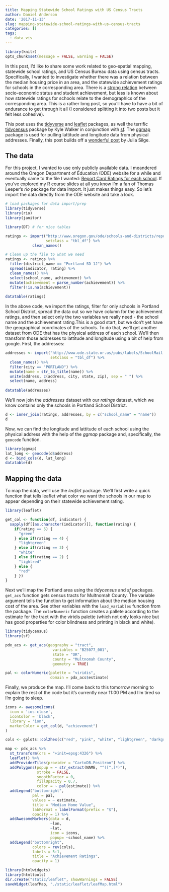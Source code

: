 ```yaml
---
title: Mapping Statewide School Ratings with US Census Tracts
author: Daniel Anderson
date: '2017-11-13'
slug: mapping-statewide-school-ratings-with-us-census-tracts
categories: []
tags:
  - data_vis
---
```


```r
library(knitr)
opts_chunk$set(message = FALSE, warning = FALSE)
```
In this post, I'd like to share some work related to geo-spatial mapping, 
statewide school ratings, and US Census Bureau data using census tracts. 
Specifically, I wanted to investigate whether there was a relation between the
median housing price in an area, and the statewide achievement ratings for 
schools in the corresponding area. There is a 
[strong relation](https://cepa.stanford.edu/sites/default/files/may-sreardon.pdf)
between socio-economic status and student achievement, but less is known about
how statewide ratings for schools relate to the demographics of the 
corresponding area. This is a rather long post, so you'll have to have a bit
of endurance to get through it all (I considered splitting it into two posts
but it felt less cohesive).

This post uses the [tidyverse](https://www.tidyverse.org) and 
[leaflet](https://rstudio.github.io/leaflet/) packages, as well the terrific 
[tidycensus](https://github.com/walkerke/tidycensus) package by Kyle Walker in 
conjunction with [sf](http://r-spatial.github.io/sf/). The 
[ggmap](https://github.com/dkahle/ggmap) package is used for pulling 
lattitude and longitude data from physical addresses. Finally, this post 
builds off a [wonderful post](https://juliasilge.com/blog/using-tidycensus/) by 
Julia Silge.

## The data
For this project, I wanted to use only publicly available data. I meandered 
around the Oregon Department of Education (ODE) website for a while and eventually
came to the file I wanted: [Report Card Ratings for each school](http://www.oregon.gov/ode/schools-and-districts/reportcards/reportcards/Pages/Accountability-Measures.aspx).
If you've explored my R course slides at all you know I'm a fan of Thomas 
Leeper's *rio* package for data import. It just makes things easy. So let's 
import the data directly from the ODE website and take a look.

```r
# load packages for data import/prep
library(tidyverse)
library(rio)
library(janitor)

library(DT) # for nice tables

ratings <- import("http://www.oregon.gov/ode/schools-and-districts/reportcards/reportcards/Documents/rcdetails_1617.xlsx",
                  setclass = "tbl_df") %>% 
            clean_names()

# Clean up the file to what we need
ratings <- ratings %>% 
  filter(district_name == "Portland SD 1J") %>% 
  spread(indicator, rating) %>% 
  clean_names() %>% 
  select(school_name, achievement) %>% 
  mutate(achievement = parse_number(achievement)) %>% 
  filter(!is.na(achievement))
	
datatable(ratings)
```

In the above code, we import the ratings, filter for only schools in Portland
School District, spread the data out so we have column for the achievement 
ratings, and then select only the two variables we really need - the school
name and the achievement rating.This is a good start, but we don't yet have the 
geographical coordinates of the schools. To do that, we'll get another dataset 
from ODE that has the physical address of each school. We'll then transform 
those addresses to lattitude and longitude using a bit of help from google. 
First, the addresses:

```r
addresses <- import("http://www.ode.state.or.us/pubs/labels/SchoolMail.xls",
                    setclass = "tbl_df") %>% 
  clean_names() %>% 
  filter(city == "PORTLAND") %>% 
  mutate(name = str_to_title(name)) %>% 
  unite(address, c(address, city, state, zip), sep = " ") %>% 
  select(name, address)
              
datatable(addresses)
```

We'll now join the *addresses* dataset with our *ratings* dataset, which we 
know contains only the schools in Portland School District.

```r
d <- inner_join(ratings, addresses, by = c("school_name" = "name"))
d
```

Now, we can find the longitude and lattitude of each school using the physical
address with the help of the *ggmap* package and, specifically, the `geocode`
function.

```r
library(ggmap)
lat_long <- geocode(d$address)
d <- bind_cols(d, lat_long)
datatable(d)
```

## Mapping the data
To map the data, we'll use the *leaflet* package. We'll first write a quick
function that tells leaflet what color we want the schools in our map to appear
depending on their statewide achievement rating.

```r
library(leaflet)

get_col <- function(df, indicator) {
  sapply(df[[as.character(indicator)]], function(rating) {
    if(rating == 5) {
      "green"
    } else if(rating == 4) {
      "lightgreen"
    } else if(rating == 3) {
      "white"
    } else if(rating == 2) {
      "lightred"
    } else {
      "red"
    } })
}
```


Next we'll map the Portland area using the *tidycensus* and *sf* packages. 
`get_acs` function gets census tracts for  Multnomah County. The
variable argument tells the function to get information about the median housing
cost of the area. See other variables with the `load_variables` function from
the package. The `colorNumeric` function creates a pallete according to the
estimate for the tract with the viridis palette (which not only looks nice but
has good properties for color blindness and printing in black and white).

```r
library(tidycensus)
library(sf)

pdx_acs <- get_acs(geography = "tract", 
                     variables = "B25077_001", 
                     state = "OR",
                     county = "Multnomah County",
                     geometry = TRUE)

pal <- colorNumeric(palette = "viridis", 
                    domain = pdx_acs$estimate)
```

Finally, we produce the map. I'll come back to this tomorrow morning to explain 
the rest of the code but it's currently near 11:00 PM and I'm tired so I'm going 
to sleep.

```r
icons <- awesomeIcons(
  icon = 'ios-close',
  iconColor = 'black',
  library = 'ion',
  markerColor = get_col(d, "achievement")
)

cols <- gplots::col2hex(c("red", "pink", "white", "lightgreen", "darkgreen"))

map <- pdx_acs %>%
  st_transform(crs = "+init=epsg:4326") %>%
  leaflet() %>%
  addProviderTiles(provider = "CartoDB.Positron") %>%
  addPolygons(popup = ~ str_extract(NAME, "^([^,]*)"),
              stroke = FALSE,
              smoothFactor = 0,
              fillOpacity = 0.7,
              color = ~ pal(estimate)) %>%
  addLegend("bottomright", 
            pal = pal, 
            values = ~ estimate,
            title = "Median Home Value",
            labFormat = labelFormat(prefix = "$"),
            opacity = 1) %>% 
  addAwesomeMarkers(data = d, 
                    ~lon, 
                    ~lat, 
                    icon = icons, 
                    popup= ~school_name) %>% 
  addLegend("bottomright", 
            colors = rev(cols),
            labels = 5:1,
            title = "Achievement Ratings",
            opacity = 1)
```

```r
library(htmlwidgets)
library(htmltools)
dir.create("static/leaflet", showWarnings = FALSE)
saveWidget(leafMap, "./static/leaflet/leafMap.html")
```